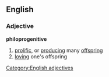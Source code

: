 ==English==
===Adjective===
'''philoprogenitive'''
#[[prolific]], or [[producing]] many [[offspring]]
#[[loving]] one's offspring
[[Category:English adjectives]]